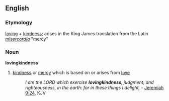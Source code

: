 ==English==
=== Etymology ===
[[loving]] + [[kindness]]; arises in the King James translation from the Latin ''[[misercordia]]'' "mercy"
=== Noun ===
'''lovingkindness'''
# [[kindness]] or [[mercy]] which is based on or arises from [[love]]
#: ''I am the LORD which exercise '''lovingkindness''', judgment, and righteousness, in the earth: for in these things I delight,'' - [http://wikisource.org/wiki/Bible%2C_English%2C_King_James%2C_Jeremiah#Chapter_9 Jeremiah 9:24], KJV
